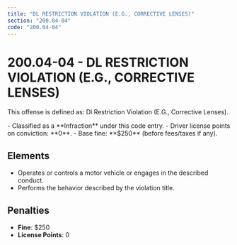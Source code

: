 ```yaml
---
title: "DL RESTRICTION VIOLATION (E.G., CORRECTIVE LENSES)"
section: "200.04-04"
code: "200.04-04"
---
```





# 200.04-04 - DL RESTRICTION VIOLATION (E.G., CORRECTIVE LENSES)

This offense is defined as: Dl Restriction Violation (E.G., Corrective Lenses).

<Aside type="tip" title="Charge Type: Infraction">
- Classified as a **Infraction** under this code entry.
- Driver license points on conviction: **0**.
- Base fine: **$250** (before fees/taxes if any).
</Aside>

## Elements
- Operates or controls a motor vehicle or engages in the described conduct.
- Performs the behavior described by the violation title.

## Penalties
- **Fine**: $250
- **License Points**: 0
